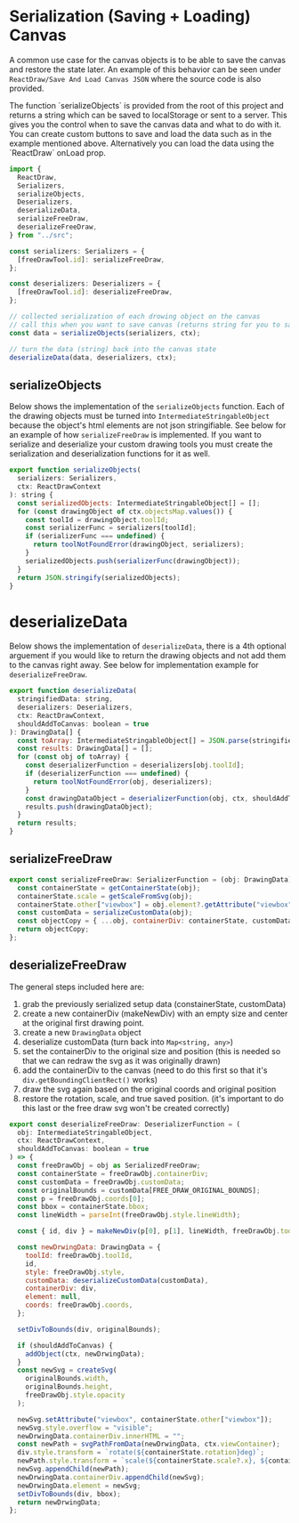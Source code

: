 
<Meta title="Docs/Serialization (Saving + Loading)" />

# Serialization (Saving + Loading) Canvas

A common use case for the canvas objects is to be able to save the canvas and restore the state later.
An example of this behavior can be seen under `ReactDraw/Save And Load Canvas JSON` where the source code is also provided.

<p>
  The function `serializeObjects` is provided from the root of this project and
  returns a string which can be saved to localStorage or sent to a server. This
  gives you the control when to save the canvas data and what to do with it. You
  can create custom buttons to save and load the data such as in the example
  mentioned above. Alternatively you can load the data using the `ReactDraw`
  onLoad prop.
</p>

```javascript
import {
  ReactDraw,
  Serializers,
  serializeObjects,
  Deserializers,
  deserializeData,
  serializeFreeDraw,
  deserializeFreeDraw,
} from "../src";

const serializers: Serializers = {
  [freeDrawTool.id]: serializeFreeDraw,
};

const deserializers: Deserializers = {
  [freeDrawTool.id]: deserializeFreeDraw,
};

// collected serialization of each drowing object on the canvas
// call this when you want to save canvas (returns string for you to save at your desired location)
const data = serializeObjects(serializers, ctx);

// turn the data (string) back into the canvas state
deserializeData(data, deserializers, ctx);
```

## serializeObjects

Below shows the implementation of the `serializeObjects` function. Each of the drawing objects must
be turned into `IntermediateStringableObject` because the object's html elements are not json stringifiable.
See below for an example of how `serializeFreeDraw` is implemented. If you want to serialize and deserialize your custom
drawing tools you must create the serialization and deserialization functions for it as well.

```javascript
export function serializeObjects(
  serializers: Serializers,
  ctx: ReactDrawContext
): string {
  const serializedObjects: IntermediateStringableObject[] = [];
  for (const drawingObject of ctx.objectsMap.values()) {
    const toolId = drawingObject.toolId;
    const serializerFunc = serializers[toolId];
    if (serializerFunc === undefined) {
      return toolNotFoundError(drawingObject, serializers);
    }
    serializedObjects.push(serializerFunc(drawingObject));
  }
  return JSON.stringify(serializedObjects);
}
```

# deserializeData

Below shows the implementation of `deserializeData`, there is a 4th optional arguement if you would like
to return the drawing objects and not add them to the canvas right away. See below for implementation example
for `deserializeFreeDraw`.

```javascript
export function deserializeData(
  stringifiedData: string,
  deserializers: Deserializers,
  ctx: ReactDrawContext,
  shouldAddToCanvas: boolean = true
): DrawingData[] {
  const toArray: IntermediateStringableObject[] = JSON.parse(stringifiedData);
  const results: DrawingData[] = [];
  for (const obj of toArray) {
    const deserializerFunction = deserializers[obj.toolId];
    if (deserializerFunction === undefined) {
      return toolNotFoundError(obj, deserializers);
    }
    const drawingDataObject = deserializerFunction(obj, ctx, shouldAddToCanvas);
    results.push(drawingDataObject);
  }
  return results;
}
```

## serializeFreeDraw

```javascript
export const serializeFreeDraw: SerializerFunction = (obj: DrawingData) => {
  const containerState = getContainerState(obj);
  containerState.scale = getScaleFromSvg(obj);
  containerState.other["viewbox"] = obj.element?.getAttribute("viewbox");
  const customData = serializeCustomData(obj);
  const objectCopy = { ...obj, containerDiv: containerState, customData };
  return objectCopy;
};
```

## deserializeFreeDraw

The general steps included here are:

1. grab the previously serialized setup data (constainerState, customData)
2. create a new containerDiv (makeNewDiv) with an empty size and center at the original first drawing point.
3. create a new `DrawingData` object
4. deserialize customData (turn back into `Map<string, any>`)
5. set the containerDiv to the original size and position (this is needed so that we can redraw the svg as it was originally drawn)
6. add the containerDiv to the canvas (need to do this first so that it's `div.getBoundingClientRect()` works)
7. draw the svg again based on the original coords and original position
8. restore the rotation, scale, and true saved position. (it's important to do this last or the free draw svg won't be created correctly)

```javascript
export const deserializeFreeDraw: DeserializerFunction = (
  obj: IntermediateStringableObject,
  ctx: ReactDrawContext,
  shouldAddToCanvas: boolean = true
) => {
  const freeDrawObj = obj as SerializedFreeDraw;
  const containerState = freeDrawObj.containerDiv;
  const customData = freeDrawObj.customData;
  const originalBounds = customData[FREE_DRAW_ORIGINAL_BOUNDS];
  const p = freeDrawObj.coords[0];
  const bbox = containerState.bbox;
  const lineWidth = parseInt(freeDrawObj.style.lineWidth);

  const { id, div } = makeNewDiv(p[0], p[1], lineWidth, freeDrawObj.toolId);

  const newDrwingData: DrawingData = {
    toolId: freeDrawObj.toolId,
    id,
    style: freeDrawObj.style,
    customData: deserializeCustomData(customData),
    containerDiv: div,
    element: null,
    coords: freeDrawObj.coords,
  };

  setDivToBounds(div, originalBounds);

  if (shouldAddToCanvas) {
    addObject(ctx, newDrwingData);
  }
  const newSvg = createSvg(
    originalBounds.width,
    originalBounds.height,
    freeDrawObj.style.opacity
  );

  newSvg.setAttribute("viewbox", containerState.other["viewbox"]);
  newSvg.style.overflow = "visible";
  newDrwingData.containerDiv.innerHTML = "";
  const newPath = svgPathFromData(newDrwingData, ctx.viewContainer);
  div.style.transform = `rotate(${containerState.rotation}deg)`;
  newPath.style.transform = `scale(${containerState.scale?.x}, ${containerState.scale?.y})`;
  newSvg.appendChild(newPath);
  newDrwingData.containerDiv.appendChild(newSvg);
  newDrwingData.element = newSvg;
  setDivToBounds(div, bbox);
  return newDrwingData;
};
```
